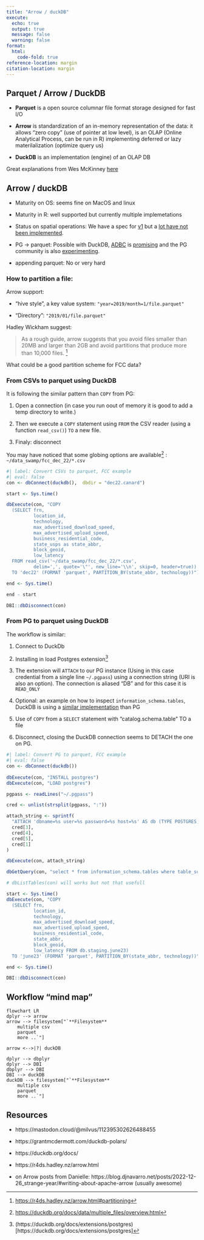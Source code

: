 ```yaml
---
title: "Arrow / duckDB"
execute:
  echo: true
  output: true
  message: false
  warning: false
format:
  html:
    code-fold: true
reference-location: margin
citation-location: margin
---
```


## Parquet / Arrow / DuckDB

- **Parquet** is a open source columnar file format storage designed for fast I/O

- **Arrow** is standardization of an in-memory representation of the data: it allows "zero copy" (use of pointer at low level), is an OLAP (Online Analytical Process, can be run in R) implementing deferred or lazy materilalization (optimize query us)

- **DuckDB** is an implementation (engine) of an OLAP DB

Great explanations from Wes McKinney [here](https://stackoverflow.com/questions/56472727/difference-between-apache-parquet-and-arrow)

## Arrow / duckDB

- Maturity on OS: seems fine on MacOS and linux 

- Maturity in R: well supported but currently multiple implemetations 

- Status on spatial operations: We have a spec for [v1](https://geoparquet.org/releases/v1.0.0/) but a [lot have not been implemented](https://guide.cloudnativegeo.org/geoparquet/).   

- PG -> parquet: Possible with DuckDB, [ADBC](https://arrow.apache.org/docs/format/ADBC.html) is [promising](http://r-dbi.org/blog/dbi-4-3/) and the PG community is also [experimenting](https://www.crunchydata.com/blog/parquet-and-postgres-in-the-data-lake).  

- appending parquet: No or very hard 

### How to partition a file:

Arrow support:

- "hive style", a key value system: `"year=2019/month=1/file.parquet"` 

- "Directory": `"2019/01/file.parquet"`

Hadley Wickham suggest:

> As a rough guide, arrow suggests that you avoid files smaller than 20MB and larger than 2GB and avoid partitions that produce more than 10,000 files. [^r4ds_partition]

[^r4ds_partition]: [https://r4ds.hadley.nz/arrow.html#partitioning](https://r4ds.hadley.nz/arrow.html#partitioning)

::: {.callout-note}
What could be a good partition scheme for FCC data?
:::


### From CSVs to parquet using DuckDB

It is following the similar pattern than `COPY` from PG:

1. Open a connection (in case you run oout of memory it is good to add a temp directory to write.)

2. Then we execute a `COPY` statement using `FROM` the CSV reader (using a function `read_csv()`) `TO` a new file.

3. Finaly: disconnect

You may have noticed that some globing options are available[^glob_duckdb] : `~/data_swamp/fcc_dec_22/*.csv` 

[^glob_duckdb]: [https://duckdb.org/docs/data/multiple_files/overview.html](https://duckdb.org/docs/data/multiple_files/overview.html)

```R
#| label: Convert CSVs to parquet, FCC example 
#| eval: false
con <- dbConnect(duckdb(),  dbdir = "dec22.canard")

start <- Sys.time()

dbExecute(con, "COPY 
  (SELECT frn, 
          location_id, 
          technology, 
          max_advertised_download_speed,
          max_advertised_upload_speed,
          business_residential_code,
          state_usps as state_abbr,
          block_geoid,
          low_latency 
  FROM read_csv('~/data_swamp/fcc_dec_22/*.csv', 
          delim=',', quote='\"', new_line='\\n', skip=0, header=true))
  TO 'dec22' (FORMAT 'parquet', PARTITION_BY(state_abbr, technology))")

end <- Sys.time()

end - start

DBI::dbDisconnect(con)
```

### From PG to parquet using DuckDB

The workflow is similar:

1. Connect to DuckDb

2. Installing in load Postgres extension[^PG_duckDB]

[^PG_duckDB]: (https://duckdb.org/docs/extensions/postgres)[https://duckdb.org/docs/extensions/postgres]

3. The extension will `ATTACH` to our PG instance (Using in this case credential from a single line `~/.pgpass`) using a connection string (URI is also an option). The connection is aliased "DB" and for this case it is `READ_ONLY`

4. Optional: an example on how to inspect `information_schema.tables`, DuckDB is using a [similar implementation](https://duckdb.org/docs/sql/information_schema) than PG

5. Use of `COPY` from a `SELECT` statement with "catalog.schema.table" TO a file 

6. Disconnect, closing the DuckDB connection seems to DETACH the one on PG. 

```R
#| label: Convert PG to parquet, FCC example 
#| eval: false
con <- dbConnect(duckdb())
  
dbExecute(con, "INSTALL postgres")
dbExecute(con, "LOAD postgres")

pgpass <- readLines("~/.pgpass")

cred <- unlist(strsplit(pgpass, ":"))

attach_string <- sprintf(
  "ATTACH 'dbname=%s user=%s password=%s host=%s' AS db (TYPE POSTGRES, READ_ONLY)",
  cred[3],
  cred[4],
  cred[5],
  cred[1]
)

dbExecute(con, attach_string)

dbGetQuery(con, "select * from information_schema.tables where table_schema = 'staging'")

# dbListTables(con) will works but not that usefull

start <- Sys.time()
dbExecute(con, "COPY 
  (SELECT frn, 
          location_id, 
          technology, 
          max_advertised_download_speed,
          max_advertised_upload_speed,
          business_residential_code,
          state_abbr,
          block_geoid,
          low_latency FROM db.staging.june23)
  TO 'june23' (FORMAT 'parquet', PARTITION_BY(state_abbr, technology))")

end <- Sys.time()

DBI::dbDisconnect(con)
```


## Workflow "mind map"


```mermaid
flowchart LR
dplyr --> arrow
arrow --> filesystem["`**Filesystem**
    multiple csv
    parquet
    more ..`"]

arrow <-->|?| duckDB

dplyr --> dbplyr
dplyr --> DBI
dbplyr --> DBI 
DBI --> duckDB
duckDB --> filesystem["`**Filesystem**
    multiple csv
    parquet
    more ..`"]
```



## Resources

- https://mastodon.cloud/@milvus/112395302626488455

- https://grantmcdermott.com/duckdb-polars/

- https://duckdb.org/docs/

- https://r4ds.hadley.nz/arrow.html

- on Arrow posts from Danielle: https://blog.djnavarro.net/posts/2022-12-26_strange-year/#writing-about-apache-arrow (usually awesome) 